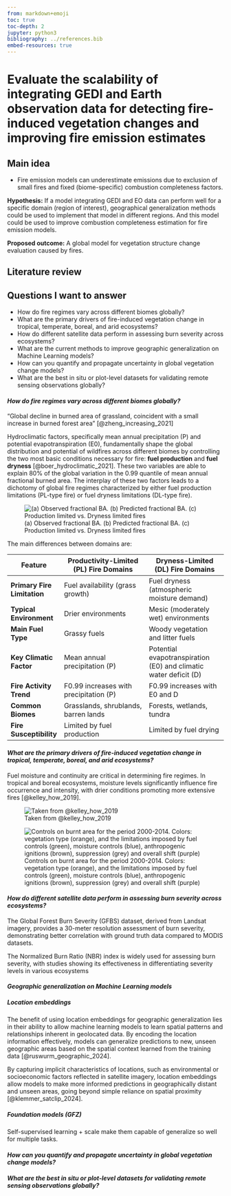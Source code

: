 ```yaml
---
from: markdown+emoji
toc: true
toc-depth: 2
jupyter: python3
bibliography: ../references.bib
embed-resources: true
---
```


# Evaluate the scalability of integrating GEDI and Earth observation data for detecting fire-induced vegetation changes and improving fire emission estimates 

## Main idea

-  Fire emission models can underestimate emissions due to exclusion of small fires and fixed (biome-specific) combustion completeness factors.

:::{layout-ncol="2"}

**Hypothesis:** If a model integrating GEDI and EO data can perform well for a specific domain (region of interest), geographical generalization methods could be used to implement that model in different regions. And this model could be used to improve combustion completeness estimation for fire emission models. 

**Proposed outcome:** A global model for vegetation structure change evaluation caused by fires.

:::

## Literature review

## Questions I want to answer

- How do fire regimes vary across different biomes globally?
- What are the primary drivers of fire-induced vegetation change in tropical, temperate, boreal, and arid ecosystems?
- How do different satellite data perform in assessing burn severity across ecosystems?
- What are the current methods to improve geographic generalization on Machine Learning models?
- How can you quantify and propagate uncertainty in global vegetation change models?
- What are the best in situ or plot-level datasets for validating remote sensing observations globally?

#### ***How do fire regimes vary across different biomes globally?***

"Global decline in burned area of grassland, coincident with a small increase in burned  forest area" [@zheng_increasing_2021]

Hydroclimatic factors, specifically mean annual precipitation (P) and potential evapotranspiration (E0), fundamentally shape the global distribution and potential of wildfires across different biomes by controlling the two most basic conditions necessary for fire: **fuel production** and **fuel dryness** [@boer_hydroclimatic_2021]. These two variables are able to explain 80% of the global variation in the 0.99 quantile of mean annual fractional burned area. The interplay of these two factors leads to a dichotomy of global fire regimes characterized by either fuel production limitations (PL-type fire) or fuel dryness limitations (DL-type fire).

![(a) Observed fractional BA. (b) Predicted fractional BA. (c) Production limited vs. Dryness limited fires](https://content.cld.iop.org/journals/2515-7620/3/3/035001/revision3/ercabec1ff2_lr.jpg)

The main differences between domains are: 

| Feature                | Productivity-Limited (PL) Fire Domains | Dryness-Limited (DL) Fire Domains |
|------------------------|--------------------------------------|-----------------------------------|
| **Primary Fire Limitation** | Fuel availability (grass growth) | Fuel dryness (atmospheric moisture demand) |
| **Typical Environment** | Drier environments | Mesic (moderately wet) environments |
| **Main Fuel Type** | Grassy fuels | Woody vegetation and litter fuels |
| **Key Climatic Factor** | Mean annual precipitation (P) | Potential evapotranspiration (E0) and climatic water deficit (D) |
| **Fire Activity Trend** | F0.99 increases with precipitation (P) | F0.99 increases with E0 and D |
| **Common Biomes** | Grasslands, shrublands, barren lands | Forests, wetlands, tundra |
| **Fire Susceptibility** | Limited by fuel production | Limited by fuel drying |

#### ***What are the primary drivers of fire-induced vegetation change in tropical, temperate, boreal, and arid ecosystems?***

Fuel moisture and continuity are critical in determining fire regimes. In tropical and boreal ecosystems, moisture levels significantly influence fire occurrence and intensity, with drier conditions promoting more extensive fires [@kelley_how_2019].

::: {layout-ncol="2"}

![Taken from @kelley_how_2019](https://media.springernature.com/lw685/springer-static/image/art%3A10.1038%2Fs41558-019-0540-7/MediaObjects/41558_2019_540_Fig2_HTML.png?as=webp)

![Controls on burnt area for the period 2000-2014. Colors: vegetation type (orange), and the limitations imposed by fuel controls (green), moisture controls (blue), anthropogenic ignitions (brown), suppression (grey) and overall shift (purple)](https://media.springernature.com/lw685/springer-static/image/art%3A10.1038%2Fs41558-019-0540-7/MediaObjects/41558_2019_540_Fig4_HTML.png?as=webp)

:::

#### ***How do different satellite data perform in assessing burn severity across ecosystems?***

The Global Forest Burn Severity (GFBS) dataset, derived from Landsat imagery, provides a 30-meter resolution assessment of burn severity, demonstrating better correlation with ground truth data compared to MODIS datasets. 

The Normalized Burn Ratio (NBR) index is widely used for assessing burn severity, with studies showing its effectiveness in differentiating severity levels in various ecosystems

#### ***Geographic generalization on Machine Learning models***

##### Location embeddings

The benefit of using location embeddings for geographic generalization lies in their ability to allow machine learning models to learn spatial patterns and relationships inherent in geolocated data. By encoding the location information effectively, models can generalize predictions to new, unseen geographic areas based on the spatial context learned from the training data [@ruswurm_geographic_2024]. 

By capturing implicit characteristics of locations, such as environmental or socioeconomic factors reflected in satellite imagery, location embeddings allow models to make more informed predictions in geographically distant and unseen areas, going beyond simple reliance on spatial proximity [@klemmer_satclip_2024].

##### Foundation models (GFZ)

Self-supervised learning + scale make them capable of generalize so well for multiple tasks.


#### ***How can you quantify and propagate uncertainty in global vegetation change models?***

#### ***What are the best in situ or plot-level datasets for validating remote sensing observations globally?***



